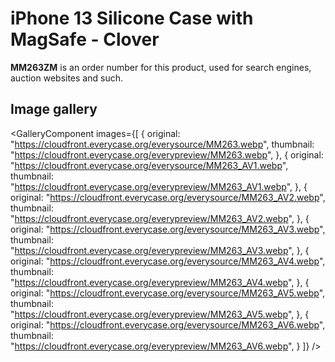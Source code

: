 
# iPhone 13 Silicone Case with MagSafe - Clover

<Callout type='info' emoji='👉🏻'>**MM263ZM** is an order number for this product, used for search engines, auction websites and such.</Callout>

## Image gallery

<GalleryComponent
    images={[
      {
        original: "https://cloudfront.everycase.org/everysource/MM263.webp",
        thumbnail: "https://cloudfront.everycase.org/everypreview/MM263.webp",
      },
      {
        original: "https://cloudfront.everycase.org/everysource/MM263_AV1.webp",
        thumbnail: "https://cloudfront.everycase.org/everypreview/MM263_AV1.webp",
      },
      {
        original: "https://cloudfront.everycase.org/everysource/MM263_AV2.webp",
        thumbnail: "https://cloudfront.everycase.org/everypreview/MM263_AV2.webp",
      },
      {
        original: "https://cloudfront.everycase.org/everysource/MM263_AV3.webp",
        thumbnail: "https://cloudfront.everycase.org/everypreview/MM263_AV3.webp",
      },
      {
        original: "https://cloudfront.everycase.org/everysource/MM263_AV4.webp",
        thumbnail: "https://cloudfront.everycase.org/everypreview/MM263_AV4.webp",
      },
      {
        original: "https://cloudfront.everycase.org/everysource/MM263_AV5.webp",
        thumbnail: "https://cloudfront.everycase.org/everypreview/MM263_AV5.webp",
      },
      {
        original: "https://cloudfront.everycase.org/everysource/MM263_AV6.webp",
        thumbnail: "https://cloudfront.everycase.org/everypreview/MM263_AV6.webp",
      }
    ]}
  />
